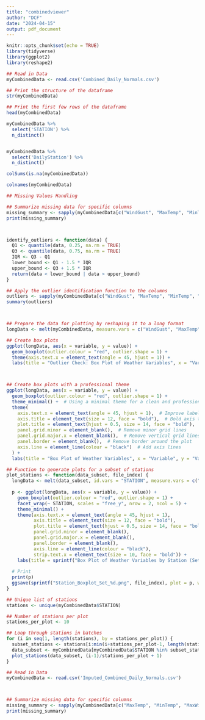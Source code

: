 ```yaml
---
title: "combinedviewer"
author: "DCF"
date: "2024-04-15"
output: pdf_document
---
```


```r
knitr::opts_chunk$set(echo = TRUE)
library(tidyverse)
library(ggplot2)
library(reshape2)
```



```r

## Read in Data
myCombinedData <- read.csv('Combined_Daily_Normals.csv')

## Print the structure of the dataframe
str(myCombinedData)

## Print the first few rows of the dataframe
head(myCombinedData)

myCombinedData %>% 
  select('STATION') %>% 
  n_distinct()


myCombinedData %>% 
  select('DailyStation') %>% 
  n_distinct() 

colSums(is.na(myCombinedData))

colnames(myCombinedData)
```


```r

## Missing Values Handling

## Summarize missing data for specific columns
missing_summary <- sapply(myCombinedData[c("WindGust", "MaxTemp", "MinTemp", "MaxWindSpeed", "AvgTemp", "WindSpeed", "Precipitation")], function(x) sum(is.na(x)))
print(missing_summary)



identify_outliers <- function(data) {
  Q1 <- quantile(data, 0.25, na.rm = TRUE)
  Q3 <- quantile(data, 0.75, na.rm = TRUE)
  IQR <- Q3 - Q1
  lower_bound <- Q1 - 1.5 * IQR
  upper_bound <- Q3 + 1.5 * IQR
  return(data < lower_bound | data > upper_bound)
}

## Apply the outlier identification function to the columns
outliers <- sapply(myCombinedData[c("WindGust", "MaxTemp", "MinTemp", "MaxWindSpeed", "AvgTemp", "WindSpeed")], identify_outliers)
summary(outliers)



## Prepare the data for plotting by reshaping it to a long format
longData <- melt(myCombinedData, measure.vars = c("WindGust", "MaxTemp", "MinTemp", "MaxWindSpeed", "AvgTemp", "WindSpeed"))

## Create box plots
ggplot(longData, aes(x = variable, y = value)) +
  geom_boxplot(outlier.colour = "red", outlier.shape = 1) +
  theme(axis.text.x = element_text(angle = 45, hjust = 1)) +
  labs(title = "Outlier Check: Box Plot of Weather Variables", x = "Variable", y = "Value")  



## Create box plots with a professional theme
ggplot(longData, aes(x = variable, y = value)) +
  geom_boxplot(outlier.colour = "red", outlier.shape = 1) +
  theme_minimal() +  # Using a minimal theme for a clean and professional look
  theme(
    axis.text.x = element_text(angle = 45, hjust = 1),  # Improve label readability
    axis.title = element_text(size = 12, face = "bold"),  # Bold axis titles
    plot.title = element_text(hjust = 0.5, size = 14, face = "bold"),  # Center and bold title
    panel.grid.minor = element_blank(),  # Remove minor grid lines
    panel.grid.major.x = element_blank(),  # Remove vertical grid lines
    panel.border = element_blank(),  # Remove border around the plot
    axis.line = element_line(colour = "black")  # Add axis lines
  ) +
  labs(title = "Box Plot of Weather Variables", x = "Variable", y = "Value")

## Function to generate plots for a subset of stations
plot_stations <- function(data_subset, file_index) {
  longData <- melt(data_subset, id.vars = "STATION", measure.vars = c("WindGust", "MaxTemp", "MinTemp", "MaxWindSpeed", "AvgTemp", "WindSpeed"))
  
  p <- ggplot(longData, aes(x = variable, y = value)) +
    geom_boxplot(outlier.colour = "red", outlier.shape = 1) +
    facet_wrap(~ STATION, scales = "free_y", nrow = 2, ncol = 5) +
    theme_minimal() +
    theme(axis.text.x = element_text(angle = 45, hjust = 1),
          axis.title = element_text(size = 12, face = "bold"),
          plot.title = element_text(hjust = 0.5, size = 14, face = "bold"),
          panel.grid.minor = element_blank(),
          panel.grid.major.x = element_blank(),
          panel.border = element_blank(),
          axis.line = element_line(colour = "black"),
          strip.text.x = element_text(size = 10, face = "bold")) +
    labs(title = sprintf("Box Plot of Weather Variables by Station (Set %d)", file_index), x = "Variable", y = "Value")
  
  # Print
  print(p)
  ggsave(sprintf("Station_Boxplot_Set_%d.png", file_index), plot = p, width = 20, height = 10)
}

## Unique list of stations
stations <- unique(myCombinedData$STATION)

## Number of stations per plot
stations_per_plot <- 10

## Loop through stations in batches
for (i in seq(1, length(stations), by = stations_per_plot)) {
  subset_stations <- stations[i:min(i+stations_per_plot-1, length(stations))]
  data_subset <- myCombinedData[myCombinedData$STATION %in% subset_stations,]
  plot_stations(data_subset, (i-1)/stations_per_plot + 1)
}
```


```r



## Read in Data
myCombinedData <- read.csv('Imputed_Combined_Daily_Normals.csv')



## Summarize missing data for specific columns
missing_summary <- sapply(myCombinedData[c("MaxTemp", "MinTemp", "MaxWindSpeed", "AvgTemp", "WindSpeed", "Precipitation")], function(x) sum(is.na(x)))
print(missing_summary)



```  







